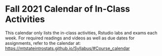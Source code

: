 # Fall 2021 Calendar of In-Class Activities {-}


This calendar only lists the in-class activities, Rstudio labs and exams each week. For required readings and videos as well as due dates for assignments, refer to the calendar at:  
[https://mtstateintrostats.github.io/Syllabus/#Course_calendar](new calendar)

\begin{longtable}{|l|l|l|l|p{.55\textwidth}|}
\hline
\textbf{Week}& \textbf{Day}& \textbf{Date}& \textbf{Activity} \\ \hline
\endhead
1& W& 8/25& Syllabus Review \\*
1& F& 8/27& Martian Alphabet \\ \hline
2& M& 8/30& Atrial Fibrillation \\*
2& W& 9/1& American Indian Address \\* 
2& F& 9/3& Week 2 Lab \\ \hline
3& M& 9/6& (\textit{No class}) \\*
3& W& 9/8& What's the Probability? \\*
3& F& 9/10& Week 3 Lab \\ \hline
4& M& 9/13& IMDb Movie Reviews - One Quant Variable \\*
4& W& 9/15& IMDb Movie Reviews - One of Each \\*
4& F& 9/17& Week 4 Lab \\ \hline
5& M& 9/20& Movie Profits - Linear Regression \\*
5& W& 9/22& Movie Profits - Correlation \\*	
5& F& 9/24& Week 5 Lab \\ \hline
6& M& 9/27& Exam 1 Review \\*
6& W& 9/29& Midterm Exam 1 \\*	
6& F& 10/1& Group Midterm Exam 1 \\ \hline
7& M& 10/4& Helper Hinderer --- Simulation HT \\*
7& W& 10/6& Helper Hinderer --- Simulation CI \\*
7& F& 10/8& Week 7 Lab \\ \hline
8& M& 10/11& Handedness of Male Boxers --- Theory HT \\*
8& W& 10/13& Handedness of Male Boxers --- Theory CI \\*	
8& F& 10/15& Week 8 Lab \\ \hline
9& M& 10/18& Good Samaritan --- Simulation HT \\*
9& W& 10/20& Good Samaritan --- Simulation CI \\*	
9& F& 10/22& Week 9 Lab \\ \hline
10& M& 10/25& Helmet Use and Head Injuries --- Theory HT \\*
10& W& 10/27& Helmet Use and Head Injuries --- Theory CI \\*
10& F& 10/29& Week 10 Lab\\ \hline
11& M& 11/1& Exam 2 Review \\*
11& W& 11/3& Midterm Exam 2 \\*	
11& F& 11/5& Group Midterm Exam 2 \\ \hline
12& M& 11/8& COVID and Air Pollution \\*
12& W& 11/10& Construction Costs \\*
12& F& 11/12& Week 12 Lab \\ \hline
13& M& 11/15& Weather Patterns and Snowfall \\*
13& W& 11/17& Homeless Housing Stability \\*
13& F& 11/19& Week 13 Lab \\ \hline
Holiday& M--F& 11/22--11/26& \textbf{No Class --- Fall Break} \\ \hline
14& M& 11/29& Real Estate \\*
14& W& 12/1& Moneyball \\*
14& F& 12/3& Week 14 Lab \\ \hline
15& M& 12/6& Data Exploration \\*
15& W& 12/8& Final Exam Review \\*
15& F& 12/10& Final Exam \\ \hline
Finals& TBD & TBD & Final Group Exam \\ \hline

\end{longtable}


